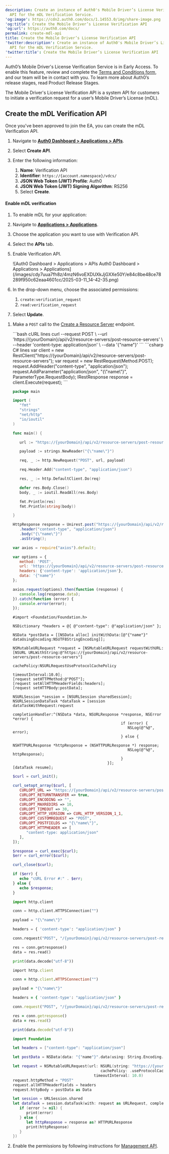 ```yaml
---
description: Create an instance of Auth0's Mobile Driver’s License Verification
  API for the mDL Verification Service.
'og:image': https://cdn2.auth0.com/docs/1.14553.0/img/share-image.png
'og:title': Create the Mobile Driver’s License Verification API
'og:url': https://auth0.com/docs/
permalink: create-mdl-api
title: Create the Mobile Driver’s License Verification API
'twitter:description': Create an instance of Auth0's Mobile Driver’s License Verification
  API for the mDL Verification Service.
'twitter:title': Create the Mobile Driver’s License Verification API
---
```

<Callout icon="file-lines" color="#0EA5E9" iconType="regular">

Auth0’s Mobile Driver's License Verification Service is in Early Access. To enable this feature, review and complete the [Terms and Conditions form](https://forms.gle/47YuFPkhh3RZVvt76), and our team will be in contact with you. To learn more about Auth0’s release stages, read Product Release Stages.

</Callout>

The Mobile Driver's License Verification API is a system API for customers to initiate a verification request for a user’s Mobile Driver’s License (mDL).

## Create the mDL Verification API

Once you've been approved to join the EA, you can create the mDL Verification API.

<Tabs><Tab title="Auth0 Dashboard">

1. Navigate to [**Auth0 Dashboard > Applications > APIs**](https://manage.auth0.com/#/apis).
2. Select **Create API**.
3. Enter the following information:

   1. **Name**: Verification API
   2. **Identifier**: `https://{account.namespace}/vdcs/`
   3. **JSON Web Token (JWT) Profile**: Auth0
   4. **JSON Web Token (JWT) Signing Algorithm**: RS256
   5. Select **Create**.

#### Enable mDL verification

1. To enable mDL for your application:
2. Navigate to [**Applications > Applications**](https://manage.auth0.com/#/applications).
3. Choose the application you want to use with Verification API.
4. Select the **APIs** tab.
5. Enable Verification API.

   <Frame>![Auth0 Dashboard > Applications > APIs
   Auth0 Dashboard > Applications > Applications](/images/cdy7uua7fh8z/4mzN6voEXDUXkJjGXXe50Y/e84c8be48ce78289f950c62eaa4601cc/2025-03-11_14-42-35.png)</Frame>
6. In the drop-down menu, choose the associated permissions:

   1. `create:verification_request`
   2. `read:verification_request`
7. Select **Update**.

</Tab><Tab title="Management API">

1. Make a `POST` call to the [Create a Resource Server](https://auth0.com/docs/api/management/v2/resource-servers/post-resource-servers) endpoint.

   <CodeGroup>
   ```bash cURL lines
   curl --request POST \
      --url 'https://{yourDomain}/api/v2/resource-servers/post-resource-servers' \
      --header 'content-type: application/json' \
      --data '{"name"}'
   ```
   ```csharp C# lines
   var client = new RestClient("https://{yourDomain}/api/v2/resource-servers/post-resource-servers");
   var request = new RestRequest(Method.POST);
   request.AddHeader("content-type", "application/json");
   request.AddParameter("application/json", "{\"name\"}", ParameterType.RequestBody);
   IRestResponse response = client.Execute(request);
   ```

   ```go Go lines expandable
   package main

   import (
      "fmt"
      "strings"
      "net/http"
      "io/ioutil"
   )

   func main() {

      url := "https://{yourDomain}/api/v2/resource-servers/post-resource-servers"

      payload := strings.NewReader("{\"name\"}")

      req, _ := http.NewRequest("POST", url, payload)

      req.Header.Add("content-type", "application/json")

      res, _ := http.DefaultClient.Do(req)

      defer res.Body.Close()
      body, _ := ioutil.ReadAll(res.Body)

      fmt.Println(res)
      fmt.Println(string(body))

   }
   ```
   ```java Java lines
   HttpResponse response = Unirest.post("https://{yourDomain}/api/v2/resource-servers/post-resource-servers")
      .header("content-type", "application/json")
      .body("{\"name\"}")
      .asString();
   ```

   ```javascript Node.JS lines
   var axios = require("axios").default;
   
   var options = {
      method: 'POST',
      url: 'https://{yourDomain}/api/v2/resource-servers/post-resource-servers',
      headers: {'content-type': 'application/json'},
      data: '{"name"}'
   };

   axios.request(options).then(function (response) {
      console.log(response.data);
   }).catch(function (error) {
      console.error(error);
   });
   ```
   ```obj-c Obj-C lines
   #import <Foundation/Foundation.h>

   NSDictionary *headers = @{ @"content-type": @"application/json" };

   NSData *postData = [[NSData alloc] initWithData:[@"{"name"}" dataUsingEncoding:NSUTF8StringEncoding]];

   NSMutableURLRequest *request = [NSMutableURLRequest requestWithURL:[NSURL URLWithString:@"https://{yourDomain}/api/v2/resource-servers/post-resource-servers"]
                                                         cachePolicy:NSURLRequestUseProtocolCachePolicy
                                                      timeoutInterval:10.0];
   [request setHTTPMethod:@"POST"];
   [request setAllHTTPHeaderFields:headers];
   [request setHTTPBody:postData];

   NSURLSession *session = [NSURLSession sharedSession];
   NSURLSessionDataTask *dataTask = [session dataTaskWithRequest:request
                                             completionHandler:^(NSData *data, NSURLResponse *response, NSError *error) {
                                                   if (error) {
                                                      NSLog(@"%@", error);
                                                   } else {
                                                      NSHTTPURLResponse *httpResponse = (NSHTTPURLResponse *) response;
                                                      NSLog(@"%@", httpResponse);
                                                   }
                                             }];
   [dataTask resume];
   ```

   ```php PHP lines expandable
   $curl = curl_init();

   curl_setopt_array($curl, [
      CURLOPT_URL => "https://{yourDomain}/api/v2/resource-servers/post-resource-servers",
      CURLOPT_RETURNTRANSFER => true,
      CURLOPT_ENCODING => "",
      CURLOPT_MAXREDIRS => 10,
      CURLOPT_TIMEOUT => 30,
      CURLOPT_HTTP_VERSION => CURL_HTTP_VERSION_1_1,
      CURLOPT_CUSTOMREQUEST => "POST",
      CURLOPT_POSTFIELDS => "{\"name\"}",
      CURLOPT_HTTPHEADER => [
         "content-type: application/json"
      ],
   ]);

   $response = curl_exec($curl);
   $err = curl_error($curl);

   curl_close($curl);

   if ($err) {
      echo "cURL Error #:" . $err;
   } else {
      echo $response;
   }
   ```
   ```python Python lines
   import http.client

   conn = http.client.HTTPSConnection("")

   payload = "{\"name\"}"

   headers = { 'content-type': "application/json" }

   conn.request("POST", "/{yourDomain}/api/v2/resource-servers/post-resource-servers", payload, headers)

   res = conn.getresponse()
   data = res.read()

   print(data.decode("utf-8"))
   ```

   ```ruby Ruby lines
   import http.client

   conn = http.client.HTTPSConnection("")

   payload = "{\"name\"}"

   headers = { 'content-type': "application/json" }

   conn.request("POST", "/{yourDomain}/api/v2/resource-servers/post-resource-servers", payload, headers)

   res = conn.getresponse()
   data = res.read()

   print(data.decode("utf-8"))
   ```
   ```swift Swift lines
   import Foundation

   let headers = ["content-type": "application/json"]

   let postData = NSData(data: "{"name"}".data(using: String.Encoding.utf8)!)

   let request = NSMutableURLRequest(url: NSURL(string: "https://{yourDomain}/api/v2/resource-servers/post-resource-servers")! as URL,
                                          cachePolicy: .useProtocolCachePolicy,
                                       timeoutInterval: 10.0)
   request.httpMethod = "POST"
   request.allHTTPHeaderFields = headers
   request.httpBody = postData as Data

   let session = URLSession.shared
   let dataTask = session.dataTask(with: request as URLRequest, completionHandler: { (data, response, error) -> Void in
      if (error != nil) {
         print(error)
      } else {
         let httpResponse = response as? HTTPURLResponse
         print(httpResponse)
      }
   })
   ```
   </CodeGroup>
2. Enable the permissions by following instructions for [Management API](/docs/get-started/apis/add-api-permissions#use-the-management-api).

</Tab></Tabs>